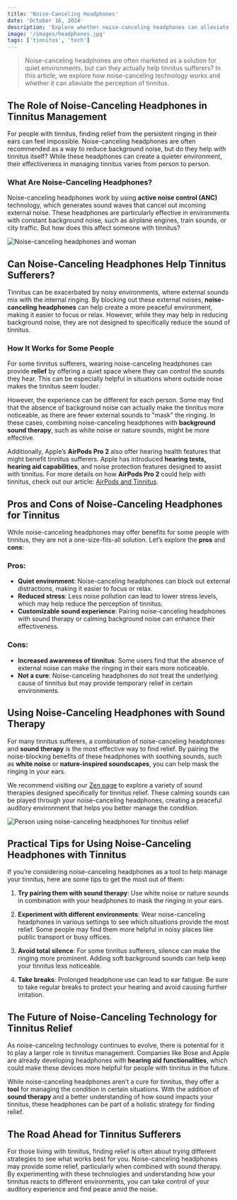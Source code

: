 ```yaml
---
title: 'Noise-Canceling Headphones'
date: 'October 16, 2024'
description: 'Explore whether noise-canceling headphones can alleviate tinnitus symptoms and improve your auditory experience.'
image: '/images/headphones.jpg'
tags: ['tinnitus', 'tech']
---
```


<Blockquote>
  Noise-canceling headphones are often marketed as a solution for quiet
  environments, but can they actually help tinnitus sufferers? In this article,
  we explore how noise-canceling technology works and whether it can alleviate
  the perception of tinnitus.
</Blockquote>

## <Highlighter>The Role of Noise-Canceling Headphones in Tinnitus Management</Highlighter>

For people with tinnitus, finding relief from the persistent ringing in their ears can feel impossible. Noise-canceling headphones are often recommended as a way to reduce background noise, but do they help with tinnitus itself? While these headphones can create a quieter environment, their effectiveness in managing tinnitus varies from person to person.

### What Are Noise-Canceling Headphones?

Noise-canceling headphones work by using **active noise control (ANC)** technology, which generates sound waves that cancel out incoming external noise. These headphones are particularly effective in environments with constant background noise, such as airplane engines, train sounds, or city traffic. But how does this affect someone with tinnitus?

<Image
  src="/images/headphones.jpg"
  alt="Noise-canceling headphones and woman"
/>

## <Highlighter>Can Noise-Canceling Headphones Help Tinnitus Sufferers?</Highlighter>

Tinnitus can be exacerbated by noisy environments, where external sounds mix with the internal ringing. By blocking out these external noises, **noise-canceling headphones** can help create a more peaceful environment, making it easier to focus or relax. However, while they may help in reducing background noise, they are not designed to specifically reduce the sound of tinnitus.

### How It Works for Some People

For some tinnitus sufferers, wearing noise-canceling headphones can provide **relief** by offering a quiet space where they can control the sounds they hear. This can be especially helpful in situations where outside noise makes the tinnitus seem louder.

However, the experience can be different for each person. Some may find that the absence of background noise can actually make the tinnitus more noticeable, as there are fewer external sounds to "mask" the ringing. In these cases, combining noise-canceling headphones with **background sound therapy**, such as white noise or nature sounds, might be more effective.

Additionally, Apple’s **AirPods Pro 2** also offer hearing health features that might benefit tinnitus sufferers. Apple has introduced **hearing tests, hearing aid capabilities**, and noise protection features designed to assist with tinnitus. For more details on how **AirPods Pro 2** could help with tinnitus, check out our article: [AirPods and Tinnitus](/blog/airpods-and-tinnitus).

<AdComponent />

## <Highlighter>Pros and Cons of Noise-Canceling Headphones for Tinnitus</Highlighter>

While noise-canceling headphones may offer benefits for some people with tinnitus, they are not a one-size-fits-all solution. Let’s explore the **pros** and **cons**:

### Pros:

- **Quiet environment**: Noise-canceling headphones can block out external distractions, making it easier to focus or relax.
- **Reduced stress**: Less noise pollution can lead to lower stress levels, which may help reduce the perception of tinnitus.
- **Customizable sound experience**: Pairing noise-canceling headphones with sound therapy or calming background noise can enhance their effectiveness.

### Cons:

- **Increased awareness of tinnitus**: Some users find that the absence of external noise can make the ringing in their ears more noticeable.
- **Not a cure**: Noise-canceling headphones do not treat the underlying cause of tinnitus but may provide temporary relief in certain environments.

## <Highlighter>Using Noise-Canceling Headphones with Sound Therapy</Highlighter>

For many tinnitus sufferers, a combination of noise-canceling headphones and **sound therapy** is the most effective way to find relief. By pairing the noise-blocking benefits of these headphones with soothing sounds, such as **white noise** or **nature-inspired soundscapes**, you can help mask the ringing in your ears.

We recommend visiting our [Zen page](/zen) to explore a variety of sound therapies designed specifically for tinnitus relief. These calming sounds can be played through your noise-canceling headphones, creating a peaceful auditory environment that helps you better manage the condition.

<Image
  src="/images/girl-with-headphones2.jpg"
  alt="Person using noise-canceling headphones for tinnitus relief"
/>

## <Highlighter>Practical Tips for Using Noise-Canceling Headphones with Tinnitus</Highlighter>

If you’re considering noise-canceling headphones as a tool to help manage your tinnitus, here are some tips to get the most out of them:

1. **Try pairing them with sound therapy**: Use white noise or nature sounds in combination with your headphones to mask the ringing in your ears.
2. **Experiment with different environments**: Wear noise-canceling headphones in various settings to see which situations provide the most relief. Some people may find them more helpful in noisy places like public transport or busy offices.

3. **Avoid total silence**: For some tinnitus sufferers, silence can make the ringing more prominent. Adding soft background sounds can help keep your tinnitus less noticeable.

4. **Take breaks**: Prolonged headphone use can lead to ear fatigue. Be sure to take regular breaks to protect your hearing and avoid causing further irritation.

<AdComponent />

## <Highlighter>The Future of Noise-Canceling Technology for Tinnitus Relief</Highlighter>

As noise-canceling technology continues to evolve, there is potential for it to play a larger role in tinnitus management. Companies like Bose and Apple are already developing headphones with **hearing aid functionalities**, which could make these devices more helpful for people with tinnitus in the future.

While noise-canceling headphones aren’t a cure for tinnitus, they offer a **tool** for managing the condition in certain situations. With the addition of **sound therapy** and a better understanding of how sound impacts your tinnitus, these headphones can be part of a holistic strategy for finding relief.

## <Highlighter>The Road Ahead for Tinnitus Sufferers</Highlighter>

For those living with tinnitus, finding relief is often about trying different strategies to see what works best for you. Noise-canceling headphones may provide some relief, particularly when combined with sound therapy. By experimenting with these technologies and understanding how your tinnitus reacts to different environments, you can take control of your auditory experience and find peace amid the noise.
